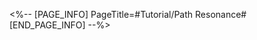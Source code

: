<%-- [PAGE_INFO]
PageTitle=#Tutorial/Path Resonance#
[END_PAGE_INFO] --%>
{{Tutorial
|sort      = 910901
|title     = Path Resonance
|subtitle  = 
|type      = Simulated Universe
|about     = 
|image1    = Tutorial Path Resonance 1.png{{subst:void|<!--$UPLOAD:<<SpriteOutput/TutorialPic/TutorialPage_910901.png>-<Tutorial Path Resonance 1.png>>}}
|text1     = During {{Color|h|nobold=1|combat}} in the Simulated Universe, actively consuming Energy might lead to {{Color|h|nobold=1|Path Resonance}}, which will earn you a buff in combat.
}}